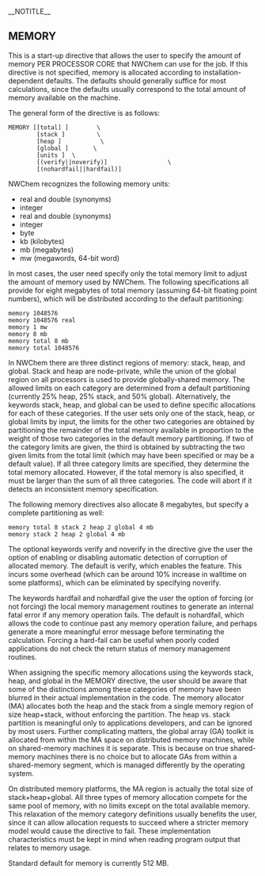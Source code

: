 __NOTITLE__
==MEMORY==

This is a start-up directive that allows the user to specify the amount of memory PER PROCESSOR CORE that NWChem can use for the job. If this directive
is not specified, memory is allocated according to installation-dependent defaults. The defaults should generally suffice for most calculations, since the defaults usually correspond to the total amount of memory available on the machine. 

The general form of the directive is as follows:

 MEMORY [[total] <integer total_size>]        \
         [stack <integer stack_size>]         \
         [heap <integer heap_size>]           \
         [global <integer global_size>]       \ 
         [units <string units default real>]  \ 
         [(verify||noverify)]                 \
         [(nohardfail||hardfail)]

NWChem recognizes the following memory units:
*real and double (synonyms)
*integer
*real and double (synonyms)
*integer
*byte
*kb (kilobytes)
*mb (megabytes)
*mw (megawords, 64-bit word)

In most cases, the user need specify only the total memory limit to adjust the amount of memory used by NWChem. The following specifications all provide for eight megabytes of total memory (assuming 64-bit floating point numbers), which will be distributed according to the default partitioning:

 memory 1048576 
 memory 1048576 real 
 memory 1 mw
 memory 8 mb 
 memory total 8 mb 
 memory total 1048576

In NWChem there are three distinct regions of memory: stack, heap, and global. Stack and heap are node-private, while the union of the global region on all processors is used to provide globally-shared memory. The allowed limits on each category are determined from a default partitioning (currently 25% heap, 25% stack, and 50% global). Alternatively, the keywords stack, heap, and
global can be used to define specific allocations for each of these categories. If the user sets only one of the stack, heap, or
global limits by input, the limits for the other two categories are obtained by partitioning the remainder of the total memory available in proportion to the weight of those two categories in the default memory partitioning. If two of the category limits are given, the third is obtained by subtracting the two given limits from the total limit (which may have been specified or may be a default value). If all three category limits are specified, they determine the total memory allocated. However, if the total memory is also specified, it must be larger than the sum of all three categories. The code will abort if it detects an inconsistent memory specification.

The following memory directives also allocate 8 megabytes, but specify a complete partitioning as well:

 memory total 8 stack 2 heap 2 global 4 mb 
 memory stack 2 heap 2 global 4 mb

The optional keywords verify and noverify in the directive give the user the option of enabling or disabling automatic detection of corruption of allocated memory. The default is verify, which enables the feature. This incurs some overhead (which can be around 10% increase in walltime on some platforms), which can be eliminated by specifying noverify.

The keywords hardfail and nohardfail give the user the option of forcing (or not forcing) the local memory management
routines to generate an internal fatal error if any memory operation fails. The default is nohardfail, which allows the code to
continue past any memory operation failure, and perhaps generate a more meaningful error message before terminating the calculation.
Forcing a hard-fail can be useful when poorly coded applications do not check the return status of memory management routines.

When assigning the specific memory allocations using the keywords stack, heap, and global in the MEMORY directive, the user should be aware that some of the distinctions among these categories of memory have been blurred in their actual implementation in the code. The memory allocator (MA) allocates both the heap and the stack from a single memory region of size heap+stack, without enforcing the partition. The heap vs. stack partition is meaningful only to applications developers, and can be ignored by most users. Further complicating matters, the global array (GA) toolkit is allocated from within the MA space on distributed memory machines, while on shared-memory machines it is separate. This is because on true shared-memory machines there is no choice but to allocate GAs from within a shared-memory segment, which is managed differently by the operating system.

On distributed memory platforms, the MA region is actually the total size of stack+heap+global. All three types of memory allocation
compete for the same pool of memory, with no limits except on the total available memory. This relaxation of the memory category
definitions usually benefits the user, since it can allow allocation requests to succeed where a stricter memory model would cause the directive to fail. These implementation characteristics must be kept in mind when reading program output that relates to memory usage.

Standard default for memory is currently 512 MB.

